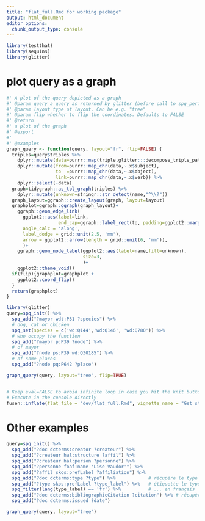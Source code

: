 ```yaml
---
title: "flat_full.Rmd for working package"
output: html_document
editor_options: 
  chunk_output_type: console
---
```


<!-- Run this 'development' chunk -->
<!-- Store every call to library() that you need to explore your functions -->

```r
library(testthat)
library(sequins)
library(glitter)
```

# plot query as a graph

```r
#' A plot of the query depicted as a graph
#' @param query a query as returned by glitter (before call to spq_perform)
#' @param layout type of layout. Can be e.g. "tree"
#' @param flip whether to flip the coordinates. Defaults to FALSE 
#' @return
#' a plot of the graph
#' @export
#'
#' @examples
graph_query <- function(query, layout="fr", flip=FALSE) {
  triples=query$triples %>% 
    dplyr::mutate(data=purrr::map(triple,glitter:::decompose_triple_pattern)) %>%  
    dplyr::mutate(from=purrr::map_chr(data,~.x$subject),
                  to  =purrr::map_chr(data,~.x$object),
                  link=purrr::map_chr(data,~.x$verb)) %>% 
    dplyr::select(-data)
  graph=tidygraph::as_tbl_graph(triples) %>% 
    dplyr::mutate(unknown=stringr::str_detect(name,"^\\?"))
  graph_layout=ggraph::create_layout(graph, layout=layout)
  graphplot=ggraph::ggraph(graph_layout)+
    ggraph::geom_edge_link(
      ggplot2::aes(label=link,
                   end_cap=ggraph::label_rect(to, padding=ggplot2::margin(3,3,3,3,"mm"))),
      angle_calc = 'along',
      label_dodge = grid::unit(2.5, 'mm'),
      arrow = ggplot2::arrow(length = grid::unit(6, 'mm')),
      )+
    ggraph::geom_node_label(ggplot2::aes(label=name,fill=unknown),
                            size=3,
                            )+
    ggplot2::theme_void()
  if(flip){graphplot=graphplot +
    ggplot2::coord_flip()
  }
  return(graphplot)
}
```



```r
library(glitter)
query=spq_init() %>%
  spq_add("?mayor wdt:P31 ?species") %>%
  # dog, cat or chicken
  spq_set(species = c('wd:Q144','wd:Q146', 'wd:Q780')) %>%
  # who occupy the function
  spq_add("?mayor p:P39 ?node") %>%
  # of mayor
  spq_add("?node ps:P39 wd:Q30185") %>%
  # of some places
  spq_add("?node pq:P642 ?place") 

graph_query(query, layout="tree", flip=TRUE)

```

```r

```



```r
# Keep eval=FALSE to avoid infinite loop in case you hit the knit button
# Execute in the console directly
fusen::inflate(flat_file = "dev/flat_full.Rmd", vignette_name = "Get started")
```

# Other examples



```r
query=spq_init() %>%
  spq_add("?doc dcterms:creator ?createur") %>%        
  spq_add("?createur hal:structure ?affil") %>%        
  spq_add("?createur hal:person ?personne") %>%        
  spq_add("?personne foaf:name 'Lise Vaudor'") %>%
  spq_add("?affil skos:prefLabel ?affiliation") %>%    
  spq_add("?doc dcterms:type ?type") %>%            # récupère le type de document
  spq_add("?type skos:prefLabel ?type_label") %>%   # étiquette le type de document      
  spq_filter(lang(type_label) == 'fr') %>%          # ... en français
  spq_add("?doc dcterms:bibliographicCitation ?citation") %>% # récupère la citation
  spq_add("?doc dcterms:issued ?date") 

graph_query(query, layout="tree")


```

